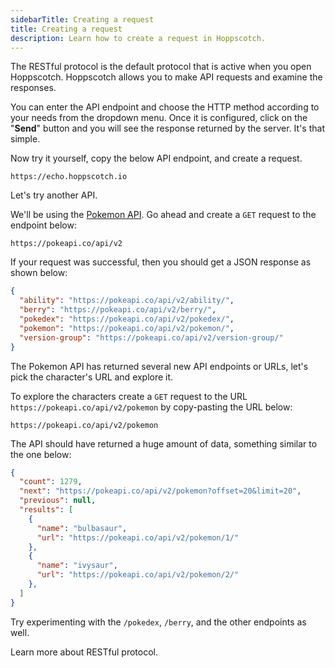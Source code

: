 ```yaml
---
sidebarTitle: Creating a request
title: Creating a request
description: Learn how to create a request in Hoppscotch.
---
```


The RESTful protocol is the default protocol that is active when you open Hoppscotch. Hoppscotch allows you to make API requests and examine the responses.

You can enter the API endpoint and choose the HTTP method according to your needs from the dropdown menu.
Once it is configured, click on the "**Send**" button and you will see the response returned by the server. It's that simple.

Now try it yourself, copy the below API endpoint, and create a request.

```
https://echo.hoppscotch.io
```

Let's try another API.

We'll be using the [Pokemon API](https://github.com/PokeAPI/pokeapi). Go ahead and create a `GET` request to the endpoint below:

```
https://pokeapi.co/api/v2
```

If your request was successful, then you should get a JSON response as shown below:

```json
{
  "ability": "https://pokeapi.co/api/v2/ability/",
  "berry": "https://pokeapi.co/api/v2/berry/",
  "pokedex": "https://pokeapi.co/api/v2/pokedex/",
  "pokemon": "https://pokeapi.co/api/v2/pokemon/",
  "version-group": "https://pokeapi.co/api/v2/version-group/"
}
```

The Pokemon API has returned several new API endpoints or URLs, let's pick the character's URL and explore it.

To explore the characters create a `GET` request to the URL `https://pokeapi.co/api/v2/pokemon` by copy-pasting the URL below:

```
https://pokeapi.co/api/v2/pokemon
```

The API should have returned a huge amount of data, something similar to the one below:

```json
{
  "count": 1279,
  "next": "https://pokeapi.co/api/v2/pokemon?offset=20&limit=20",
  "previous": null,
  "results": [
    {
      "name": "bulbasaur",
      "url": "https://pokeapi.co/api/v2/pokemon/1/"
    },
    {
      "name": "ivysaur",
      "url": "https://pokeapi.co/api/v2/pokemon/2/"
    },
  ]
}
```

Try experimenting with the `/pokedex`, `/berry`, and the other endpoints as well.

<Card title="RESTful protocol" iconType="light" icon="circle-arrow-right" href="/documentation/protocols/rest">
  Learn more about RESTful protocol.
</Card>
